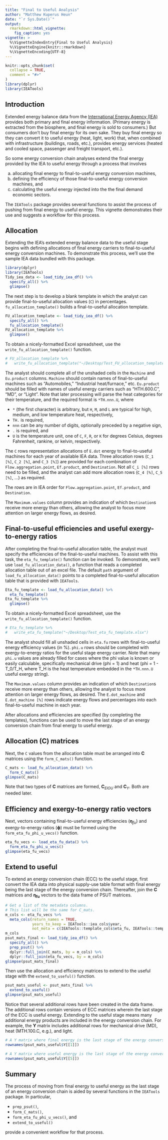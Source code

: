 ```yaml
---
title: "Final to Useful Analysis"
author: "Matthew Kuperus Heun"
date: "`r Sys.Date()`"
output: 
  rmarkdown::html_vignette:
    fig_caption: yes
vignette: >
  %\VignetteIndexEntry{Final to Useful Analysis}
  %\VignetteEngine{knitr::rmarkdown}
  %\VignetteEncoding{UTF-8}
---
```


```r
knitr::opts_chunk$set(
  collapse = TRUE,
  comment = "#>"
)
library(dplyr)
library(IEATools)
```

<!-- Establish some helpful LaTeX shortcuts for equations -->
\newcommand{\transpose}[1]{#1^\mathrm{T}}
\newcommand{\inverse}[1]{#1^{\mathrm{-}1}}
\newcommand{\mat}[1]{\mathbf{#1}}
\newcommand{\colvec}[1]{\mathbf{#1}}
\newcommand{\rowvec}[1]{\transpose{\colvec{#1}}}
\newcommand{\inversetranspose}[1]{\transpose{\left( \inverse{\mat{#1}} \right)}}
\newcommand{\transposeinverse}[1]{\inverse{\left( \transpose{\mat{#1}} \right)}}
\newcommand{\hatinv}[1]{\inverse{\widehat{#1}}}


## Introduction

Extended energy balance data from the 
[International Energy Agency (IEA)](https://www.iea.org)
provides both primary and final energy information.
(Primary energy is extracted from the biosphere, and 
final energy is sold to consumers.)
But consumers don't buy final energy for its own sake.
They buy final energy so they can convert it to useful energy 
(heat, light, work) that, 
when combined with infrastructure 
(buildings, roads, etc.),
provides energy services
(heated and cooled space, passenger and freight transport, etc.).

So some energy conversion chain analyses extend the final energy provided by the IEA 
to useful energy through a process that involves

(a) allocating final energy to final-to-useful energy conversion machines,
(b) defining the efficiency of those final-to-useful energy conversion machines, and
(c) calculating the useful energy injected into the the final demand economic sectors.

The `IEATools` package provides several functions to assist the process of pushing 
from final energy to useful energy.
This vignette demonstrates their use
and suggests a workflow for this process.


## Allocation

Extending the IEA's extended energy balance data to the useful stage begins 
with defining allocations of final energy carriers to final-to-useful energy conversion machines.
To demonstrate this process, we'll use the sample IEA data bundled with this package.

```r
library(dplyr)
library(IEATools)
Tidy_iea_data <- load_tidy_iea_df() %>% 
  specify_all() %>% 
  glimpse()
```

The next step is to develop a blank template in which the analyst 
can provide final-to-useful allocation values (`C`) in percentages.
`fu_allocation_template()` builds a final-to-useful allocation template.

```r
FU_allocation_template <- load_tidy_iea_df() %>% 
  specify_all() %>%
  fu_allocation_template()
FU_allocation_template %>% 
  glimpse()
```

To obtain a nicely-formatted Excel spreadsheet, use the
`write_fu_allocation_template()` function.

```r
# FU_allocation_template %>%
#   write_fu_allocation_template("~/Desktop/Test_FU_allocation_template.xlsx")
```

The analyst should complete all of the unshaded cells in the `Machine` and `Eu.product` columns.
`Machine` should contain names of final-to-useful machines such as "Automobiles," "Industrial heat/furnace," etc.
`Eu.product` should be filled with names of useful energy carriers such as "HTH.600.C", "MD", or "Light".
Note that later processing will parse the heat categories for their temperature, and the required format is `*TH.nnn.U`, where

* `*` (the first character) is arbitrary, 
  but `H`, `M`, and `L` are typical for high, medium, and low temperature heat, respectively,
* `TH.` is required,
* `nnn` can be any number of digits, optionally preceded by a negative sign, 
* `.` is required, and
* `U` is the temperature unit, one of `C`, `F`, `R`, or `K` for degrees Celsius, degrees Fahrenheit, 
  rankine, or kelvin, respectively.

The `C` rows representation allocations of `E.dot` energy to final-to-useful machines for each year of available IEA data.
Three allocation rows (`C_1 [%]`, `C_2 [%]`, and `C_3 [%]`) are provided for each combination 
of `Flow.aggregation.point`, `Ef.product`, and `Destination`.
Not all `C_i [%]` rows need to be filled,
and the analyst can add more allocation rows (`C_4 [%]`, `C_5 [%]`, ...) as required.

The rows are in IEA order for `Flow.aggregation.point`, `Ef.product`, and `Destination`.

The `Maximum.values` column provides an indication of which `Destination`s receive more energy than others,
allowing the analyst to focus more attention on larger energy flows, as desired.


## Final-to-useful efficiencies and useful exergy-to-energy ratios

After completing the final-to-useful allocation table,
the analyst must specify the efficiencies of the final-to-useful machines.
To assist with this task, the `eta_fu_template()` function can be invoked.
To demonstrate, we'll use `load_fu_allocation_data()`, 
a function that reads a completed allocation table out of an excel file.
The default `path` argument of `load_fu_allocation_data()`
points to a completed final-to-useful allocation table
that is provided with `IEATools`.

```r
Eta_fu_template <- load_fu_allocation_data() %>% 
  eta_fu_template()
Eta_fu_template %>% 
  glimpse()
```

To obtain a nicely-formatted Excel spreadsheet, use the
`write_fu_allocation_template()` function.

```r
# Eta_fu_template %>%
#   write_eta_fu_template("~/Desktop/Test_eta_fu_template.xlsx")
```
The analyst should fill all unshaded cells in `eta.fu` rows with 
final-to-useful energy efficiency values (in %). 
`phi.u` rows should be completed with exergy-to-energy ratios for the useful stage energy carrier.
Note that many `phi.u` values are already filled for cases where the 
phi value is known or easily calculable, 
specifically mechanical drive (phi = 1) and heat (phi = 1 - T_0/T_H, where T_H is the heat temperature
embedded in the `*TH.nnn.U` useful exergy string).

The `Maximum.values` column provides an indication of which `Destination`s receive more energy than others,
allowing the analyst to focus more attention on larger energy flows, as desired.
The `E.dot_machine` and `E.dot_machine [%]` rows indicate energy flows and percentages
into each final-to-useful machine in each year.

After allocations and efficiencies are specified (by completing the templates),
functions can be used to move the last stage of an energy conversion chain 
from final energy to useful energy.


## Allocation (C) matrices

Next, the `C` values from the allocation table must be arranged into $\mat{C}$ matrices
using the `form_C_mats()` function.


```r
C_mats <- load_fu_allocation_data() %>% 
  form_C_mats()
glimpse(C_mats)
```

Note that two types of $\mat{C}$ matrices are formed, 
$\mat{C}_{EIOU}$ and $\mat{C}_Y$.
Both are needed later.


## Efficiency and exergy-to-energy ratio vectors

Next, vectors containing final-to-useful energy efficiencies ($\colvec{\eta}_{fu}$) and
exergy-to-energy ratios ($\colvec{\phi}$) must be formed
using the `form_eta_fu_phi_u_vecs()` function.

```r
eta_fu_vecs <- load_eta_fu_data() %>% 
  form_eta_fu_phi_u_vecs()
glimpse(eta_fu_vecs)
```


## Extend to useful

To extend an energy conversion chain (ECC) to the useful stage, 
first convert the IEA data into physical supply-use table format
with final energy being the last stage of the energy conversion chain.
Thereafter, join the $\mat{C}$ matrices and $\colvec{\eta_{fu}}$ vectors
to the data frame of PSUT matrices.

```r
# Get a list of the metadata columns.
# This list will be the same for C_mats.
m_cols <- eta_fu_vecs %>% 
  meta_cols(return_names = TRUE,
            years_to_keep = IEATools::iea_cols$year,
            not_meta = c(IEATools::template_cols$eta_fu, IEATools::template_cols$phi_u))
m_cols
psut_mats_final <- load_tidy_iea_df() %>% 
  specify_all() %>% 
  prep_psut() %>% 
  dplyr::full_join(C_mats, by = m_cols) %>% 
  dplyr::full_join(eta_fu_vecs, by = m_cols)
glimpse(psut_mats_final)
```

Then use the allocation and efficiency matrices to extend to the useful stage
with the `extend_to_useful()` function.

```r
psut_mats_useful <- psut_mats_final %>% 
  extend_to_useful()
glimpse(psut_mats_useful)
```

Notice that several additional rows have been created in the data frame.
The additional rows contain versions of ECC matrices wherein the last stage of the ECC
is useful energy.
Extending to the useful stage means many additional energy products
are included in the energy conversion chain. 
For example, the $\mat{Y}$ matrix includes additional rows for
mechanical drive (MD), heat (MTH.100.C, e.g.), and light.

```r
# A Y matrix where final energy is the last stage of the energy conversion chain
rownames(psut_mats_useful$Y[[1]])

# A Y matrix where useful energy is the last stage of the energy conversion chain
rownames(psut_mats_useful$Y[[5]])
```

<!-- It would be nice to calculate the energy balance of all rows of the data frame here,
     showing that extending to the useful stage does not affect the energy balance of the ECC
     when done correctly.  
     Unfortunately, the function to perform those energy balances resides in the Recca package. 
     By design, IEATools cannot depend on Recca. -->


## Summary

The process of moving from final energy to useful energy as the last stage of an energy conversion chain
is aided by several functions in the `IEATools` package.
In particular,

* `prep_psut()`,
* `form_C_mats()`,
* `form_eta_fu_phi_u_vecs()`, and
* `extend_to_useful()`

provide a convenient workflow for that process.